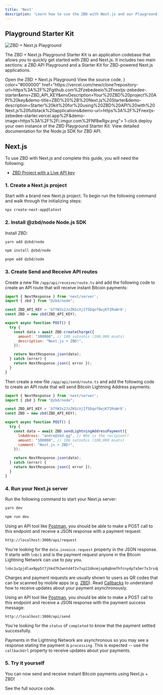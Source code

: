 ```yaml
---
title: 'Next'
description: 'Learn how to use the ZBD with Next.js and our Playground Starter Kit.'
---
```


## Playground Starter Kit

<Frame type="glass">
  <img src="/img/playground.png" alt="ZBD + Next.js Playground" />
</Frame>

The ZBD + Next.js Playground Starter Kit is an application codebase that allows you to quickly get started with ZBD and Next.js. It includes two main sections: a ZBD API Playground and a Starter Kit for ZBD-powered Next.js applications.

<CardGroup cols={2}>
  <Card title="Live Demo" icon="globe" color="#000000" href="https://nextjs.zbd.dev/">
    Open the ZBD + Next.js Playground 
  </Card>
  <Card title="GitHub Repository" icon="github" color="#000000" href="https://github.com/zebedeeio/zbd-next-starter-playground">
    View the source code.
  </Card>
  <Card title="Deploy to Vercel" icon={<svg width="30" height="25" viewBox="0 0 76 65" fill="none" xmlns="http://www.w3.org/2000/svg"><path d="M37.5274 0L75.0548 65H0L37.5274 0Z" fill="#000000"/></svg>} color="#000000" href="https://vercel.com/new/clone?repository-url=https%3A%2F%2Fgithub.com%2Fzebedeeio%2Fnextjs-zebedee-starter&env=ZBD_API_KEY&envDescription=Your%20ZBD%20project%20API%20key&demo-title=ZBD%20%2B%20Next.js%20Starter&demo-description=Starter%20kit%20for%20using%20ZBD%20API%20with%20Next.js%20fullstack%20applications&demo-url=https%3A%2F%2Fnextjs-zebedee-starter.vercel.app%2F&demo-image=https%3A%2F%2Fi.imgur.com%2FNf8wRgv.png">
    1-click deploy your own instance of the ZBD Playground Starter Kit.
  </Card>
  <Card title="@zbd/node SDK" icon="node-js" color="#000000" href="https://node.zbd.dev/">
    View detailed documentation for the Node.js SDK for ZBD API.
  </Card>
</CardGroup>


## Next.js

To use ZBD with Next.js and complete this guide, you will need the following:

- [ZBD Project with a Live API key](/docs/dashboard/projects/api)

### 1. Create a Next.js project

Start with a brand new Next.js project. To begin run the following command and walk through the initializing steps:

```bash
npx create-next-app@latest
```

### 2. Install @zbd/node Node.js SDK

Install ZBD:

<CodeGroup>

```bash yarn
yarn add @zbd/node
```

```bash npm
npm install @zbd/node
```

```bash pnpm
pnpm add @zbd/node
```

</CodeGroup>

### 3. Create Send and Receive API routes

Create a new file `/app/api/receive/route.ts` and add the following code to create an API route that will receive instant Bitcoin payments:

```js
import { NextResponse } from 'next/server';
import { zbd } from "@zbd/node";

const ZBD_API_KEY = 'b7YW3s2JzZKGcXjIf5Dqof8wjKT2RuWr8';
const ZBD = new zbd(ZBD_API_KEY);

export async function POST() {
  try {
    const data = await ZBD.createCharge({
      amount: "100000", // 100 satoshis (100,000 msats)
      description: "Next.js + ZBD!",
    });

    return NextResponse.json(data);
  } catch (error) {
    return NextResponse.json({ error });
  }
}
```

Then create a new file `/app/api/send/route.ts` and add the following code to create an API route that will send Bitcoin Lightning Address payments:

```js
import { NextResponse } from 'next/server';
import { zbd } from "@zbd/node";

const ZBD_API_KEY = 'b7YW3s2JzZKGcXjIf5Dqof8wjKT2RuWr8';
const ZBD = new zbd(ZBD_API_KEY);

export async function POST() {
  try {
    const data = await ZBD.sendLightningAddressPayment({
      lnAddress: "andre@zbd.gg", // Who is the recipient?
      amount: "100000", // 100 satoshis (100,000 msats)
      comment: "Next.js + ZBD!",
    });

    return NextResponse.json(data);
  } catch (error) {
    return NextResponse.json({ error });
  }
}
```

### 4. Run your Next.js server

Run the following command to start your Next.js server:

<CodeGroup>

```bash yarn
yarn dev
```

```bash npm
npm run dev
```

</CodeGroup>

Using an API tool like [Postman](https://postman.com), you should be able to make a POST call to this endpoint and receive a JSON response with a payment request:

```bash
http://localhost:3000/api/request
```

You're looking for the `data.invoice.request` property in the JSON response. It starts with `lnbc1` and is the payment request anyone in the Bitcoin Lightning Network can use to pay you.

```
lnbc1u1pjdlax9pp5t7jhkd7h2wntd4f2v7xp22dknmjxp0q8nm7hfcny4p7a5mr7x3rsdp9f4hkueteypshggrfde6x2unwv46zqumsv4jkgcqzzsxqzjcsp5dsayu6m6632p28rnkeeqsr7d54amrkv6wh46yrv42gdgca8xl8gs9qyyssqgj2zrkax733rzulfkzc5mqsr8fpwrva82stpa7e0frw32722trv37jlq8mvlqfp8y75lr6mz63zd7qnxar8hhsehuy22pvfq6wjxwqqqa60lx3
```

<Info>Charges and payment requests are usually shown to users as QR codes that can be scanned by mobile apps (e.g. [ZBD](https://zbd.one/download)). Read [Callbacks](/api-reference/callbacks) to understand how to receive updates about your payment asynchronously.</Info>

Using an API tool like [Postman](https://postman.com), you should be able to make a POST call to this endpoint and receive a JSON response with the payment success message:

```bash
http://localhost:3000/api/send
```

You're looking for the `status` of `completed` to know that the payment settled successfully. 

<Info>Payments in the Lightning Network are asynchronous so you may see a response stating the payment is `processing`. This is expected -- use the `callbackUrl` property to receive updates about your payments.</Info>

### 5. Try it yourself

You can now send and receive instant Bitcoin payments using Next.js + ZBD!

<CardGroup cols={1}>
  <Card title="Next.js Example" icon="github" color="#000000" href="https://github.com/zebedeeio/zbd-vercel-edge-functions-example">
    See the full source code.
  </Card>
</CardGroup>
